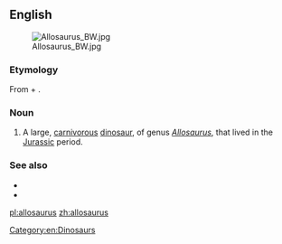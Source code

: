 {{also|Allosaurus}}
==English==
[[File:Allosaurus BW.jpg|thumb]]
===Etymology===

From {{etyl|grc|en}} {{term|ἄλλος||other, different|lang=grc}} + {{term|σαῦρος||lizard|lang=grc}}.

===Noun===
{{en-noun|allosauruses}}

# A large, [[carnivorous]] [[dinosaur]], of genus ''[[Allosaurus]]'', that lived in the [[Jurassic]] period.

===See also===
* {{pedia}}
* {{specieslite}}

[[Category:en:Dinosaurs]]

[[pl:allosaurus]]
[[zh:allosaurus]]